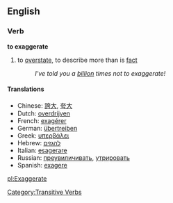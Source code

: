==English==
===Verb===
'''to exaggerate'''
#to [[overstate]], to describe more than is [[fact]]
#: ''I've told you a [[billion]] times not to exaggerate!''

====Translations====
*Chinese: [[誇大]], [[夸大]]
*Dutch: [[overdrijven]]
*French: [[exagérer]]
*German: [[übertreiben]]
*Greek: [[υπερβάλει]]
*Hebrew: [[להגזים]]
*Italian: [[esagerare]]
*Russian: [[преувиличивать]], [[утрировать]]
*Spanish: [[exagere]]
[[Category:Transitive Verbs]]

[[pl:Exaggerate]]